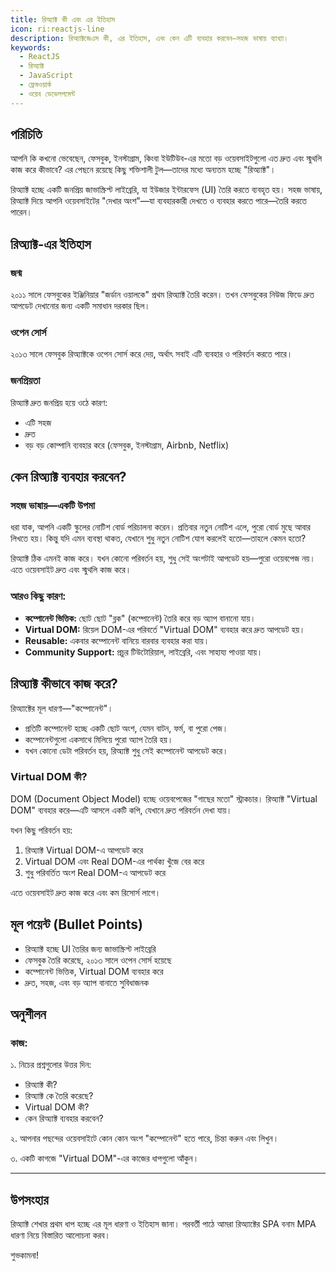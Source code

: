 ```yaml
---
title: রিঅ্যাক্ট কী এবং এর ইতিহাস
icon: ri:reactjs-line
description: রিঅ্যাক্টজেএস কী, এর ইতিহাস, এবং কেন এটি ব্যবহার করবেন—সহজ ভাষায় ব্যাখ্যা।
keywords:
  - ReactJS
  - রিঅ্যাক্ট
  - JavaScript
  - ফ্রেমওয়ার্ক
  - ওয়েব ডেভেলপমেন্ট
---
```


## পরিচিতি

আপনি কি কখনো ভেবেছেন, ফেসবুক, ইনস্টাগ্রাম, কিংবা ইউটিউব-এর মতো বড় ওয়েবসাইটগুলো এত দ্রুত এবং স্মুথলি কাজ করে কীভাবে? এর পেছনে রয়েছে কিছু শক্তিশালী টুল—তাদের মধ্যে অন্যতম হচ্ছে "রিঅ্যাক্ট"।

রিঅ্যাক্ট হচ্ছে একটি জনপ্রিয় জাভাস্ক্রিপ্ট লাইব্রেরি, যা ইউজার ইন্টারফেস (UI) তৈরি করতে ব্যবহৃত হয়। সহজ ভাষায়, রিঅ্যাক্ট দিয়ে আপনি ওয়েবসাইটের "দেখার অংশ"—যা ব্যবহারকারী দেখতে ও ব্যবহার করতে পারে—তৈরি করতে পারেন।

## রিঅ্যাক্ট-এর ইতিহাস

### জন্ম

২০১১ সালে ফেসবুকের ইঞ্জিনিয়ার "জর্ডান ওয়ালকে" প্রথম রিঅ্যাক্ট তৈরি করেন। তখন ফেসবুকের নিউজ ফিডে দ্রুত আপডেট দেখানোর জন্য একটি সমাধান দরকার ছিল।

### ওপেন সোর্স

২০১৩ সালে ফেসবুক রিঅ্যাক্টকে ওপেন সোর্স করে দেয়, অর্থাৎ সবাই এটি ব্যবহার ও পরিবর্তন করতে পারে।

### জনপ্রিয়তা

রিঅ্যাক্ট দ্রুত জনপ্রিয় হয়ে ওঠে কারণ:
- এটি সহজ
- দ্রুত
- বড় বড় কোম্পানি ব্যবহার করে (ফেসবুক, ইনস্টাগ্রাম, Airbnb, Netflix)

## কেন রিঅ্যাক্ট ব্যবহার করবেন?

### সহজ ভাষায়—একটি উপমা

ধরা যাক, আপনি একটি স্কুলের নোটিশ বোর্ড পরিচালনা করেন। প্রতিবার নতুন নোটিশ এলে, পুরো বোর্ড মুছে আবার লিখতে হয়। কিন্তু যদি এমন ব্যবস্থা থাকত, যেখানে শুধু নতুন নোটিশ যোগ করলেই হতো—তাহলে কেমন হতো?

রিঅ্যাক্ট ঠিক এমনই কাজ করে। যখন কোনো পরিবর্তন হয়, শুধু সেই অংশটাই আপডেট হয়—পুরো ওয়েবপেজ নয়। এতে ওয়েবসাইট দ্রুত এবং স্মুথলি কাজ করে।

### আরও কিছু কারণ:
- **কম্পোনেন্ট ভিত্তিক:** ছোট ছোট "ব্লক" (কম্পোনেন্ট) তৈরি করে বড় অ্যাপ বানানো যায়।
- **Virtual DOM:** রিয়েল DOM-এর পরিবর্তে "Virtual DOM" ব্যবহার করে দ্রুত আপডেট হয়।
- **Reusable:** একবার কম্পোনেন্ট বানিয়ে বারবার ব্যবহার করা যায়।
- **Community Support:** প্রচুর টিউটোরিয়াল, লাইব্রেরি, এবং সাহায্য পাওয়া যায়।

## রিঅ্যাক্ট কীভাবে কাজ করে?

রিঅ্যাক্টের মূল ধারণা—"কম্পোনেন্ট"।

- প্রতিটি কম্পোনেন্ট হচ্ছে একটি ছোট অংশ, যেমন বাটন, ফর্ম, বা পুরো পেজ।
- কম্পোনেন্টগুলো একসাথে মিলিয়ে পুরো অ্যাপ তৈরি হয়।
- যখন কোনো ডেটা পরিবর্তন হয়, রিঅ্যাক্ট শুধু সেই কম্পোনেন্ট আপডেট করে।

### Virtual DOM কী?

DOM (Document Object Model) হচ্ছে ওয়েবপেজের "গাছের মতো" স্ট্রাকচার। রিঅ্যাক্ট "Virtual DOM" ব্যবহার করে—এটি আসলে একটি কপি, যেখানে দ্রুত পরিবর্তন দেখা যায়।

যখন কিছু পরিবর্তন হয়:
1. রিঅ্যাক্ট Virtual DOM-এ আপডেট করে
2. Virtual DOM এবং Real DOM-এর পার্থক্য খুঁজে বের করে
3. শুধু পরিবর্তিত অংশ Real DOM-এ আপডেট করে

এতে ওয়েবসাইট দ্রুত কাজ করে এবং কম রিসোর্স লাগে।

## মূল পয়েন্ট (Bullet Points)
- রিঅ্যাক্ট হচ্ছে UI তৈরির জন্য জাভাস্ক্রিপ্ট লাইব্রেরি
- ফেসবুক তৈরি করেছে, ২০১৩ সালে ওপেন সোর্স হয়েছে
- কম্পোনেন্ট ভিত্তিক, Virtual DOM ব্যবহার করে
- দ্রুত, সহজ, এবং বড় অ্যাপ বানাতে সুবিধাজনক

## অনুশীলন

### কাজ:

১. নিচের প্রশ্নগুলোর উত্তর দিন:
   - রিঅ্যাক্ট কী?
   - রিঅ্যাক্ট কে তৈরি করেছে?
   - Virtual DOM কী?
   - কেন রিঅ্যাক্ট ব্যবহার করবেন?

২. আপনার পছন্দের ওয়েবসাইটে কোন কোন অংশ "কম্পোনেন্ট" হতে পারে, চিন্তা করুন এবং লিখুন।

৩. একটি কাগজে "Virtual DOM"-এর কাজের ধাপগুলো আঁকুন।

---

## উপসংহার

রিঅ্যাক্ট শেখার প্রথম ধাপ হচ্ছে এর মূল ধারণা ও ইতিহাস জানা। পরবর্তী পাঠে আমরা রিঅ্যাক্টের SPA বনাম MPA ধারণা নিয়ে বিস্তারিত আলোচনা করব।

শুভকামনা!
